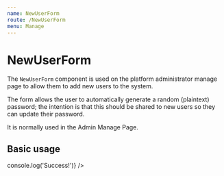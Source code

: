 ```yaml
---
name: NewUserForm
route: /NewUserForm
menu: Manage
---
```



# NewUserForm

The `NewUserForm` component is used on the platform administrator manage page to allow them to add new users to the system.

The form allows the user to automatically generate a random (plaintext) password; the intention is that this should be shared to new users so they can update their password.

<Props of={NewUserForm} />

It is normally used in the Admin Manage Page.

## Basic usage

<Playground>
  <NewUserForm
    userType="health_board"
    onError={console.error}
    onSuccess={() => console.log('Success!')}
  />
</Playground>
